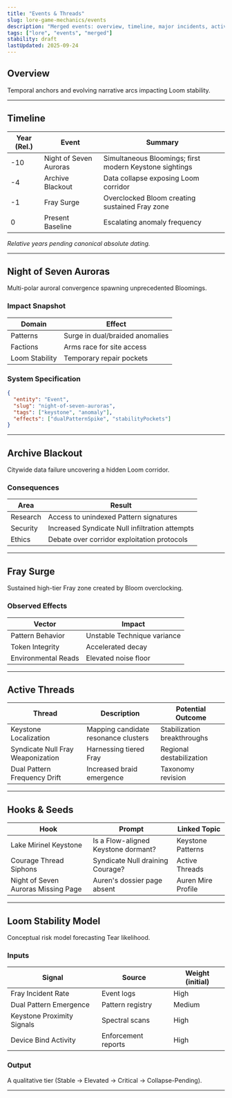 ```yaml
---
title: "Events & Threads"
slug: lore-game-mechanics/events
description: "Merged events: overview, timeline, major incidents, active threads, hooks & seeds, stability model."
tags: ["lore", "events", "merged"]
stability: draft
lastUpdated: 2025-09-24
---
```


## Overview

Temporal anchors and evolving narrative arcs impacting Loom stability.

---

## Timeline

| Year (Rel.) | Event                  | Summary                                                 |
| ----------- | ---------------------- | ------------------------------------------------------- |
| -10         | Night of Seven Auroras | Simultaneous Bloomings; first modern Keystone sightings |
| -4          | Archive Blackout       | Data collapse exposing Loom corridor                    |
| -1          | Fray Surge             | Overclocked Bloom creating sustained Fray zone          |
| 0           | Present Baseline       | Escalating anomaly frequency                            |

_Relative years pending canonical absolute dating._

---

## Night of Seven Auroras

Multi-polar auroral convergence spawning unprecedented Bloomings.

### Impact Snapshot

| Domain         | Effect                          |
| -------------- | ------------------------------- |
| Patterns       | Surge in dual/braided anomalies |
| Factions       | Arms race for site access       |
| Loom Stability | Temporary repair pockets        |

### System Specification

```json
{
  "entity": "Event",
  "slug": "night-of-seven-auroras",
  "tags": ["keystone", "anomaly"],
  "effects": ["dualPatternSpike", "stabilityPockets"]
}
```

---

## Archive Blackout

Citywide data failure uncovering a hidden Loom corridor.

### Consequences

| Area     | Result                                         |
| -------- | ---------------------------------------------- |
| Research | Access to unindexed Pattern signatures         |
| Security | Increased Syndicate Null infiltration attempts |
| Ethics   | Debate over corridor exploitation protocols    |

---

## Fray Surge

Sustained high-tier Fray zone created by Bloom overclocking.

### Observed Effects

| Vector              | Impact                      |
| ------------------- | --------------------------- |
| Pattern Behavior    | Unstable Technique variance |
| Token Integrity     | Accelerated decay           |
| Environmental Reads | Elevated noise floor        |

---

## Active Threads

| Thread                            | Description                          | Potential Outcome           |
| --------------------------------- | ------------------------------------ | --------------------------- |
| Keystone Localization             | Mapping candidate resonance clusters | Stabilization breakthroughs |
| Syndicate Null Fray Weaponization | Harnessing tiered Fray               | Regional destabilization    |
| Dual Pattern Frequency Drift      | Increased braid emergence            | Taxonomy revision           |

---

## Hooks & Seeds

| Hook                                | Prompt                              | Linked Topic       |
| ----------------------------------- | ----------------------------------- | ------------------ |
| Lake Mirinel Keystone               | Is a Flow-aligned Keystone dormant? | Keystone Patterns  |
| Courage Thread Siphons              | Syndicate Null draining Courage?    | Active Threads     |
| Night of Seven Auroras Missing Page | Auren's dossier page absent         | Auren Mire Profile |

---

## Loom Stability Model

Conceptual risk model forecasting Tear likelihood.

### Inputs

| Signal                     | Source              | Weight (initial) |
| -------------------------- | ------------------- | ---------------- |
| Fray Incident Rate         | Event logs          | High             |
| Dual Pattern Emergence     | Pattern registry    | Medium           |
| Keystone Proximity Signals | Spectral scans      | High             |
| Device Bind Activity       | Enforcement reports | High             |

### Output

A qualitative tier (Stable → Elevated → Critical → Collapse-Pending).

---
